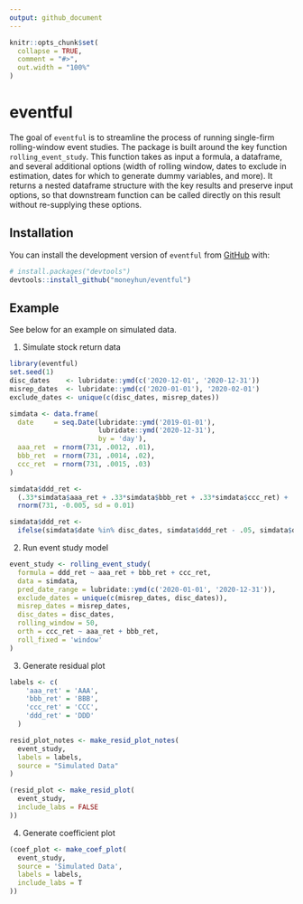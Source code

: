 ```yaml
---
output: github_document
---
```


<!-- README.md is generated from README.Rmd. Please edit that file -->

```r
knitr::opts_chunk$set(
  collapse = TRUE,
  comment = "#>",
  out.width = "100%"
)
```

# eventful

<!-- badges: start -->
<!-- badges: end -->

The goal of `eventful` is to streamline the process of running single-firm rolling-window event studies.  The package is built around the key function `rolling_event_study`.  This function takes as input a formula, a dataframe, and several additional options (width of rolling window, dates to exclude in estimation, dates for which to generate dummy variables, and more).  It returns a nested dataframe structure with the key results and preserve input options, so that downstream function can be called directly on this result without re-supplying these options.  

## Installation

You can install the development version of `eventful` from [GitHub](https://github.com/) with:

``` r
# install.packages("devtools")
devtools::install_github("moneyhun/eventful")
```

## Example

See below for an example on simulated data. 

1. Simulate stock return data
```r
library(eventful)
set.seed(1)
disc_dates    <- lubridate::ymd(c('2020-12-01', '2020-12-31'))
misrep_dates  <- lubridate::ymd(c('2020-01-01'), '2020-02-01')
exclude_dates <- unique(c(disc_dates, misrep_dates))

simdata <- data.frame(
  date     = seq.Date(lubridate::ymd('2019-01-01'),
                      lubridate::ymd('2020-12-31'),
                      by = 'day'),
  aaa_ret  = rnorm(731, .0012, .01),
  bbb_ret  = rnorm(731, .0014, .02),
  ccc_ret  = rnorm(731, .0015, .03)
)

simdata$ddd_ret <- 
  (.33*simdata$aaa_ret + .33*simdata$bbb_ret + .33*simdata$ccc_ret) + 
  rnorm(731, -0.005, sd = 0.01)

simdata$ddd_ret <- 
  ifelse(simdata$date %in% disc_dates, simdata$ddd_ret - .05, simdata$ddd_ret)

```
2. Run event study model
```r
event_study <- rolling_event_study(
  formula = ddd_ret ~ aaa_ret + bbb_ret + ccc_ret,
  data = simdata,
  pred_date_range = lubridate::ymd(c('2020-01-01', '2020-12-31')),
  exclude_dates = unique(c(misrep_dates, disc_dates)),
  misrep_dates = misrep_dates,
  disc_dates = disc_dates,
  rolling_window = 50,
  orth = ccc_ret ~ aaa_ret + bbb_ret,
  roll_fixed = 'window'
)

```
3. Generate residual plot
```r
labels <- c(
    'aaa_ret' = 'AAA', 
    'bbb_ret' = 'BBB', 
    'ccc_ret' = 'CCC', 
    'ddd_ret' = 'DDD'
  )

resid_plot_notes <- make_resid_plot_notes(
  event_study, 
  labels = labels, 
  source = "Simulated Data"
)
```

```r
(resid_plot <- make_resid_plot(
  event_study, 
  include_labs = FALSE
))
```
4. Generate coefficient plot
```r
(coef_plot <- make_coef_plot(
  event_study, 
  source = 'Simulated Data',
  labels = labels,
  include_labs = T
))
```
